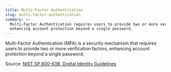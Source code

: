 ```yaml
---
title: Multi-Factor Authentication
slug: multi-factor-authentication
summary: >-
  Multi-Factor Authentication requires users to provide two or more verification factors,
  enhancing account protection beyond a single password.
---
```

Multi-Factor Authentication (MFA) is a security mechanism that requires users to provide two or more verification factors, enhancing account protection beyond a single password.

Source: [NIST SP 800-63B, Digital Identity Guidelines](https://pages.nist.gov/800-63-3/sp800-63b.html)
